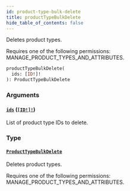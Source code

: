 ```yaml
---
id: product-type-bulk-delete
title: productTypeBulkDelete
hide_table_of_contents: false
---
```


Deletes product types.

Requires one of the following permissions: MANAGE_PRODUCT_TYPES_AND_ATTRIBUTES.

```graphql
productTypeBulkDelete(
  ids: [ID!]!
): ProductTypeBulkDelete
```

### Arguments

#### [`ids`](#) ([`[ID!]!`](../../../developer/api-reference/scalars/id))

List of product type IDs to delete.

### Type

#### [`ProductTypeBulkDelete`](../../../developer/api-reference/objects/product-type-bulk-delete)

Deletes product types.

Requires one of the following permissions: MANAGE_PRODUCT_TYPES_AND_ATTRIBUTES.
